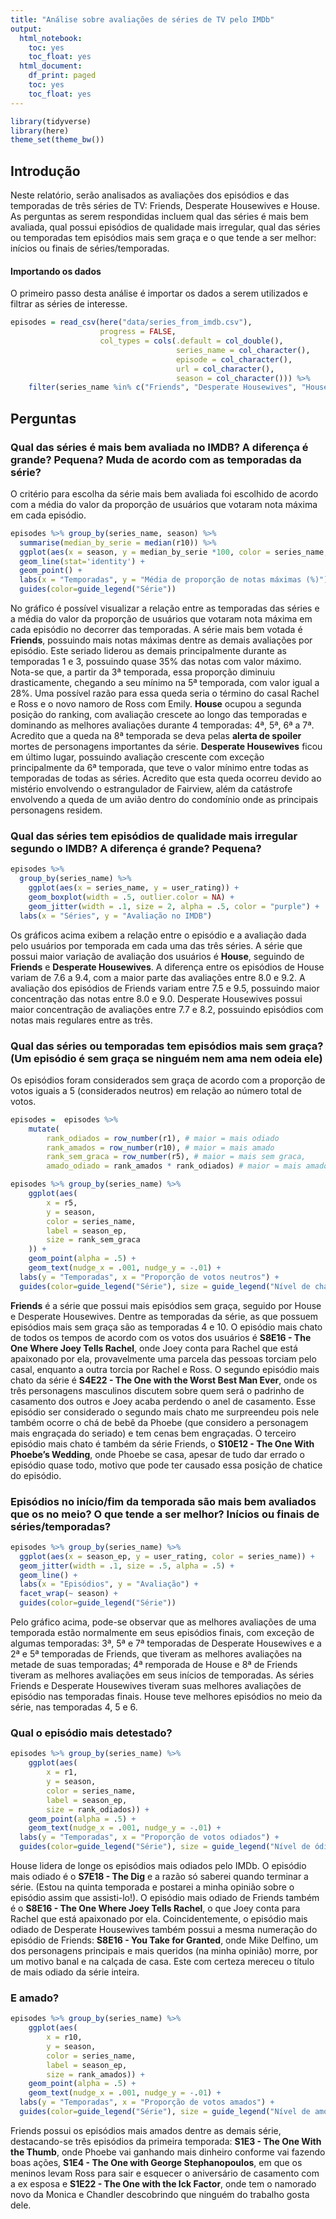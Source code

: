 ```yaml
---
title: "Análise sobre avaliações de séries de TV pelo IMDb"
output:
  html_notebook:
    toc: yes
    toc_float: yes
  html_document:
    df_print: paged
    toc: yes
    toc_float: yes
---
```


```r
library(tidyverse)
library(here)
theme_set(theme_bw())
```
## Introdução

Neste relatório, serão analisados as avaliações dos episódios e das temporadas de três séries de TV: Friends, Desperate Housewives e House. As perguntas as serem respondidas incluem qual das séries é mais bem avaliada, qual possui episódios de qualidade mais irregular, qual das séries ou temporadas tem episódios mais sem graça e o que tende a ser melhor: inícios ou finais de séries/temporadas.

#### Importando os dados

O primeiro passo desta análise é importar os dados a serem utilizados e filtrar as séries de interesse.

```r
episodes = read_csv(here("data/series_from_imdb.csv"), 
                    progress = FALSE,
                    col_types = cols(.default = col_double(), 
                                     series_name = col_character(), 
                                     episode = col_character(), 
                                     url = col_character(),
                                     season = col_character())) %>% 
    filter(series_name %in% c("Friends", "Desperate Housewives", "House"))
```

## Perguntas

### Qual das séries é mais bem avaliada no IMDB? A diferença é grande? Pequena? Muda de acordo com as temporadas da série? 

  O critério para escolha da série mais bem avaliada foi escolhido de acordo com a média do valor da proporção de usuários que votaram nota máxima em cada episódio.
  
```r
episodes %>% group_by(series_name, season) %>% 
  summarise(median_by_serie = median(r10)) %>%
  ggplot(aes(x = season, y = median_by_serie *100, color = series_name, group=series_name)) +
  geom_line(stat='identity') +
  geom_point() +
  labs(x = "Temporadas", y = "Média de proporção de notas máximas (%)")  +
  guides(color=guide_legend("Série"))
```
  
  No gráfico é possível visualizar a relação entre as temporadas das séries e a média do valor da proporção de usuários que votaram nota máxima em cada episódio no decorrer das temporadas. 
  A série mais bem votada é **Friends**, possuindo mais notas máximas dentre as demais avaliações por episódio. Este seriado liderou as demais principalmente durante as temporadas 1 e 3, possuindo quase 35% das notas com valor máximo. Nota-se que, a partir da 3ª temporada, essa proporção diminuiu drasticamente, chegando a seu mínimo na 5ª temporada, com valor igual a 28%. Uma possível razão para essa queda seria o término do casal Rachel e Ross e o novo namoro de Ross com Emily.
  **House** ocupou a segunda posição do ranking, com avaliação crescete ao longo das temporadas e dominando as melhores avaliações durante 4 temporadas: 4ª, 5ª, 6ª a 7ª. Acredito que a queda na 8ª temporada se deva pelas **alerta de spoiler** mortes de personagens importantes da série.
  **Desperate Housewives** ficou em último lugar, possuindo avaliação crescente com exceção principalmente da 6ª temporada, que teve o valor mínimo entre todas as temporadas de todas as séries. Acredito que esta queda ocorreu devido ao mistério envolvendo o estrangulador de Fairview, além da catástrofe envolvendo a queda de um avião dentro do condomínio onde as principais personagens residem.
  
###  Qual das séries tem episódios de qualidade mais irregular segundo o IMDB? A diferença é grande? Pequena? 

```r
episodes %>% 
  group_by(series_name) %>%
    ggplot(aes(x = series_name, y = user_rating)) + 
    geom_boxplot(width = .5, outlier.color = NA) +   
    geom_jitter(width = .1, size = 2, alpha = .5, color = "purple") +
  labs(x = "Séries", y = "Avaliação no IMDB")
```
  Os gráficos acima exibem a relação entre o episódio e a avaliação dada pelo usuários por temporada em cada uma das três séries. 
  A série que possui maior variação de avaliação dos usuários é **House**, seguindo de **Friends** e **Desperate Housewives**. A diferença entre os episódios de House variam de 7.6 a 9.4, com a maior parte das avaliações entre  8.0 e 9.2. A avaliação dos episódios de Friends variam entre 7.5 e 9.5, possuindo maior concentração das notas entre 8.0 e 9.0. Desperate Housewives possui maior concentração de avaliações entre 7.7 e 8.2, possuindo episódios com notas mais regulares entre as três.

### Qual das séries ou temporadas tem episódios mais sem graça? (Um episódio é sem graça se ninguém nem ama nem odeia ele) 

  Os episódios foram considerados sem graça de acordo com a proporção de votos iguais a 5 (considerados neutros) em relação ao número total de votos. 

```r
episodes =  episodes %>%
    mutate(
        rank_odiados = row_number(r1), # maior = mais odiado
        rank_amados = row_number(r10), # maior = mais amado
        rank_sem_graca = row_number(r5), # maior = mais sem graca,
        amado_odiado = rank_amados * rank_odiados) # maior = mais amado E odiado

episodes %>% group_by(series_name) %>%
    ggplot(aes(
        x = r5,
        y = season,
        color = series_name,
        label = season_ep,
        size = rank_sem_graca
    )) +
    geom_point(alpha = .5) +
    geom_text(nudge_x = .001, nudge_y = -.01) +
  labs(y = "Temporadas", x = "Proporção de votos neutros") +
  guides(color=guide_legend("Série"), size = guide_legend("Nível de chatice"))
```
  
  **Friends** é a série que possui mais episódios sem graça, seguido por House e Desperate Housewives. Dentre as temporadas da série, as que possuem episódios mais sem graça são as temporadas 4 e 10. O episódio mais chato de todos os tempos de acordo com os votos dos usuários é **S8E16 - The One Where Joey Tells Rachel**, onde Joey conta para Rachel que está apaixonado por ela, provavelmente uma parcela das pessoas torciam pelo casal, enquanto a outra torcia por Rachel e Ross. O segundo episódio mais chato da série é **S4E22 - The One with the Worst Best Man Ever**, onde os três personagens masculinos discutem sobre quem será o padrinho de casamento dos outros e Joey acaba perdendo o anel de casamento. Esse episódio ser considerado o segundo mais chato me surpreendeu pois nele também ocorre o chá de bebê da Phoebe (que considero a personagem mais engraçada do seriado) e tem cenas bem engraçadas. O terceiro episódio mais chato é também da série Friends, o **S10E12 - The One With Phoebe's Wedding**, onde Phoebe se casa, apesar de tudo dar errado o episódio quase todo, motivo que pode ter causado essa posição de chatice do episódio. 
  
### Episódios no início/fim da temporada são mais bem avaliados que os no meio? O que tende a ser melhor? Inícios ou finais de séries/temporadas?

```r
episodes %>% group_by(series_name) %>%
  ggplot(aes(x = season_ep, y = user_rating, color = series_name)) +
  geom_jitter(width = .1, size = .5, alpha = .5) +
  geom_line() +
  labs(x = "Episódios", y = "Avaliação") +
  facet_wrap(~ season) +
  guides(color=guide_legend("Série"))
```

  Pelo gráfico acima, pode-se observar que as melhores avaliações de uma temporada estão normalmente em seus episódios finais, com exceção de algumas temporadas: 3ª, 5ª e 7ª temporadas de Desperate Housewives e a 2ª e 5ª temporadas de Friends, que tiveram as melhores avaliações na metade de suas temporadas; 4ª remporada de House e 8ª de Friends tiveram as melhores avaliações em seus inícios de temporadas.
  As séries Friends e Desperate Housewives tiveram suas melhores avaliações de episódio nas temporadas finais. House teve melhores episódios no meio da série, nas temporadas 4, 5 e 6.

### Qual o episódio mais detestado? 

```r
episodes %>% group_by(series_name) %>%
    ggplot(aes(
        x = r1,
        y = season,
        color = series_name,
        label = season_ep,
        size = rank_odiados)) +
    geom_point(alpha = .5) +
    geom_text(nudge_x = .001, nudge_y = -.01) +
  labs(y = "Temporadas", x = "Proporção de votos odiados") +
  guides(color=guide_legend("Série"), size = guide_legend("Nível de ódio"))
```

  House lidera de longe os episódios mais odiados pelo IMDb. O episódio mais odiado é o **S7E18 - The Dig** e a razão só saberei quando terminar a série. (Estou na quinta temporada e postarei a minha opinião sobre o episódio assim que assisti-lo!). O episódio mais odiado de Friends também é o **S8E16 - The One Where Joey Tells Rachel**, o que Joey conta para Rachel que está apaixonado por ela. Coincidentemente, o episódio mais odiado de Desperate Housewives também possui a mesma numeração do episódio de Friends: **S8E16 - You Take for Granted**, onde Mike Delfino, um dos personagens principais e mais queridos (na minha opinião) morre, por um motivo banal e na calçada de casa. Este com certeza mereceu o título de mais odiado da série inteira.

### E amado? 

```r
episodes %>% group_by(series_name) %>%
    ggplot(aes(
        x = r10,
        y = season,
        color = series_name,
        label = season_ep,
        size = rank_amados)) +
    geom_point(alpha = .5) +
    geom_text(nudge_x = .001, nudge_y = -.01) +
  labs(y = "Temporadas", x = "Proporção de votos amados") +
  guides(color=guide_legend("Série"), size = guide_legend("Nível de amor"))
```
  
  Friends possui os episódios mais amados dentre as demais série, destacando-se três episódios da primeira temporada: **S1E3 - The One With the Thumb**, onde Phoebe vai ganhando mais dinheiro conforme vai fazendo boas ações, **S1E4 - The One with George Stephanopoulos**, em que os meninos levam Ross para sair e esquecer o aniversário de casamento com a ex esposa e **S1E22 - The One with the Ick Factor**, onde tem o namorado novo da Monica e Chandler descobrindo que ninguém do trabalho gosta dele.
